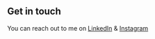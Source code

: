 ## Get in touch

You can reach out to me on [LinkedIn](https://www.linkedin.com/in/krishna-saladi-298463140/) & [Instagram](https://www.instagram.com/neonvampyr/)

